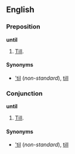 ==English==
===Preposition===
'''until'''

#[[Till]].

====Synonyms====
*[['til]] (''non-standard''), [[till]]

===Conjunction===
'''until'''

#[[Till]].

====Synonyms====
*[['til]] (''non-standard''), [[till]]